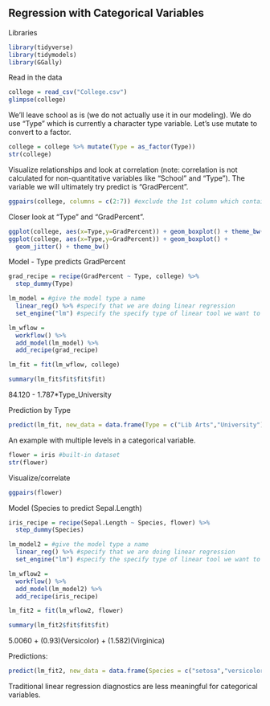## Regression with Categorical Variables

Libraries  
```r
library(tidyverse)
library(tidymodels)
library(GGally)
```

Read in the data
```r
college = read_csv("College.csv")
glimpse(college)
```

We'll leave school as is (we do not actually use it in our modeling). We do use "Type" which is currently a character type variable. Let's use mutate to convert to a factor.  
```r
college = college %>% mutate(Type = as_factor(Type))
str(college)
```

Visualize relationships and look at correlation (note: correlation is not calculated for non-quantitative variables like "School" and "Type"). The variable we will ultimately try predict is "GradPercent".   
```r
ggpairs(college, columns = c(2:7)) #exclude the 1st column which contains "School"
```

Closer look at "Type" and "GradPercent".  
```r
ggplot(college, aes(x=Type,y=GradPercent)) + geom_boxplot() + theme_bw()
ggplot(college, aes(x=Type,y=GradPercent)) + geom_boxplot() + 
  geom_jitter() + theme_bw()
```

Model - Type predicts GradPercent  
```r
grad_recipe = recipe(GradPercent ~ Type, college) %>%
  step_dummy(Type)

lm_model = #give the model type a name 
  linear_reg() %>% #specify that we are doing linear regression
  set_engine("lm") #specify the specify type of linear tool we want to use 

lm_wflow = 
  workflow() %>% 
  add_model(lm_model) %>% 
  add_recipe(grad_recipe)

lm_fit = fit(lm_wflow, college)
```

```r
summary(lm_fit$fit$fit$fit)
```
84.120 - 1.787*Type_University

Prediction by Type  
```r
predict(lm_fit, new_data = data.frame(Type = c("Lib Arts","University")))
```

An example with multiple levels in a categorical variable.  
```r
flower = iris #built-in dataset
str(flower)
```

Visualize/correlate  
```r
ggpairs(flower)
```

Model  (Species to predict Sepal.Length)
```r
iris_recipe = recipe(Sepal.Length ~ Species, flower) %>%
  step_dummy(Species)

lm_model2 = #give the model type a name 
  linear_reg() %>% #specify that we are doing linear regression
  set_engine("lm") #specify the specify type of linear tool we want to use 

lm_wflow2 = 
  workflow() %>% 
  add_model(lm_model2) %>% 
  add_recipe(iris_recipe)

lm_fit2 = fit(lm_wflow2, flower)
```

```r
summary(lm_fit2$fit$fit$fit)
```
5.0060 + (0.93)(Versicolor) + (1.582)(Virginica)

Predictions:   
```r
predict(lm_fit2, new_data = data.frame(Species = c("setosa","versicolor","virginica")))
```
Traditional linear regression diagnostics are less meaningful for categorical variables.  


